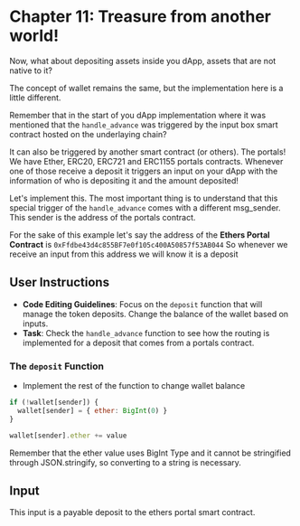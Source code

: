 # Chapter 11: Treasure from another world!

Now, what about depositing assets inside you dApp, assets that are not native to it?

The concept of wallet remains the same, but the implementation here is a little different.

Remember that in the start of you dApp implementation where it was mentioned that the `handle_advance` was triggered by the input box smart contract hosted on the underlaying chain?

It can also be triggered by another smart contract (or others). The portals! We have Ether, ERC20, ERC721 and ERC1155 portals contracts. Whenever one of those receive a deposit it triggers an input on your dApp with the information of who is depositing it and the amount deposited!

Let's implement this. The most important thing is to understand that this special trigger of the `handle_advance` comes with a different msg_sender. This sender is the address of the portals contract.

For the sake of this example let's say the address of the **Ethers Portal Contract** is `0xFfdbe43d4c855BF7e0f105c400A50857f53AB044` So whenever we receive an input from this address we will know it is a deposit

## User Instructions

- **Code Editing Guidelines**: Focus on the `deposit` function that will manage the token deposits. Change the balance of the wallet based on inputs.
- **Task**: Check the `handle_advance` function to see how the routing is implemented for a deposit that comes from a portals contract.

### The `deposit` Function

- Implement the rest of the function to change wallet balance
```javascript
if (!wallet[sender]) {
  wallet[sender] = { ether: BigInt(0) }
}

wallet[sender].ether += value
```

Remember that the ether value uses BigInt Type and it cannot be stringified through JSON.stringify, so converting to a string is necessary.

## Input

This input is a payable deposit to the ethers portal smart contract.

